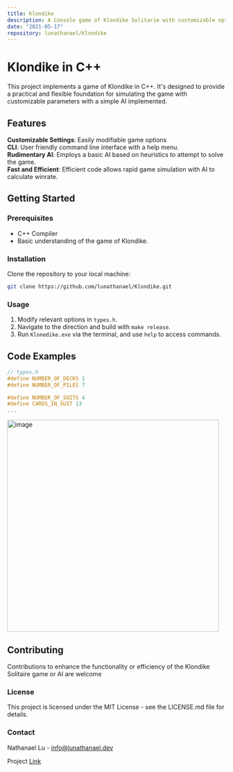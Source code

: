 ```yaml
---
title: Klondike
description: A Console game of Klondike Solitarie with customizable options and a rudimentary AI
date: "2021-05-17"
repository: lunathanael/Klondike
---
```




# Klondike in C++
This project implements a game of Klondike in C++. It's designed to provide a practical and flexible foundation for simulating the game with customizable parameters with a simple AI implemented. 

## Features
**Customizable Settings**: Easily modifiable game options\
**CLI**: User friendly command line interface with a help menu.\
**Rudimentary AI**: Employs a basic AI based on heuristics to attempt to solve the game.\
**Fast and Efficient**: Efficient code allows rapid game simulation with AI to calculate winrate.

## Getting Started
### Prerequisites
  - C++ Compiler
  - Basic understanding of the game of Klondike.

### Installation
Clone the repository to your local machine:

```bash
git clone https://github.com/lunathanael/Klondike.git
```

### Usage
  1. Modify relevant options in `types.h`.
  2. Navigate to the direction and build with `make release`.
  3. Run `Klonedike.exe` via the terminal, and use `help` to access commands.


## Code Examples
```c++
// types.h
#define NUMBER_OF_DECKS 1
#define NUMBER_OF_PILES 7

#define NUMBER_OF_SUITS 4
#define CARDS_IN_SUIT 13
...
```

<img width="488" alt="image" src="https://github.com/lunathanael/Klondike/assets/68858103/f206b1f7-150e-4165-89b5-7903d67a18a7"/>

## Contributing
Contributions to enhance the functionality or efficiency of the Klondike Solitaire game or AI are welcome

### License
This project is licensed under the MIT License - see the LICENSE.md file for details.

### Contact
Nathanael Lu - info@lunathanael.dev

Project [Link](https://github.com/lunathanael/Klondike)
